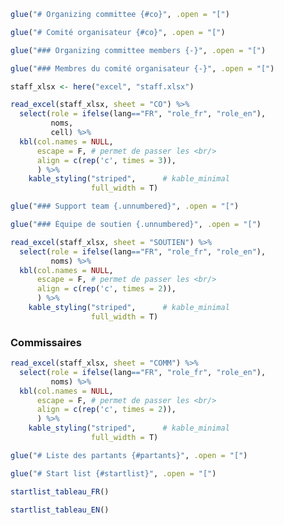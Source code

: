 
<!-- CO : document biligue  -->

```r
glue("# Organizing committee {#co}", .open = "[")
```

```r
glue("# Comité organisateur {#co}", .open = "[")
```


```r
glue("### Organizing committee members {-}", .open = "[")
```

```r
glue("### Membres du comité organisateur {-}", .open = "[")
```

```r

staff_xlsx <- here("excel", "staff.xlsx")

read_excel(staff_xlsx, sheet = "CO") %>% 
  select(role = ifelse(lang=="FR", "role_fr", "role_en"),
         noms,
         cell) %>% 
  kbl(col.names = NULL,
      escape = F, # permet de passer les <br/>
      align = c(rep('c', times = 3)),
      ) %>% 
    kable_styling("striped",      # kable_minimal
                  full_width = T) 

```



```r
glue("### Support team {.unnumbered}", .open = "[")
```

```r
glue("### Équipe de soutien {.unnumbered}", .open = "[")
```

```r

read_excel(staff_xlsx, sheet = "SOUTIEN") %>% 
  select(role = ifelse(lang=="FR", "role_fr", "role_en"),
         noms) %>% 
  kbl(col.names = NULL,
      escape = F, # permet de passer les <br/>
      align = c(rep('c', times = 2)),
      ) %>% 
    kable_styling("striped",      # kable_minimal
                  full_width = T) 

```

### Commissaires {-}

```r

read_excel(staff_xlsx, sheet = "COMM") %>% 
  select(role = ifelse(lang=="FR", "role_fr", "role_en"),
         noms) %>% 
  kbl(col.names = NULL,
      escape = F, # permet de passer les <br/>
      align = c(rep('c', times = 2)),
      ) %>% 
    kable_styling("striped",      # kable_minimal
                  full_width = T) 

```


<!-- Ajout de la liste des coureurs si existe, dans une nouvelle section  -->

```r

glue("# Liste des partants {#partants}", .open = "[")

```

```r

glue("# Start list {#startlist}", .open = "[")

```


```r

startlist_tableau_FR()

```


```r

startlist_tableau_EN()

```


